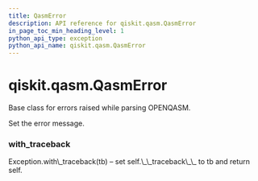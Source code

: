 ```yaml
---
title: QasmError
description: API reference for qiskit.qasm.QasmError
in_page_toc_min_heading_level: 1
python_api_type: exception
python_api_name: qiskit.qasm.QasmError
---
```


<span id="qiskit-qasm-qasmerror" />

# qiskit.qasm.QasmError

<Class id="qiskit.qasm.QasmError" github="https://github.com/qiskit/qiskit/tree/stable/0.16/qiskit/qasm/exceptions.py" signature="QasmError(*msg)">
  Base class for errors raised while parsing OPENQASM.

  Set the error message.

  ### with\_traceback

  <Function id="qiskit.qasm.QasmError.with_traceback" name="with_traceback" signature="with_traceback()">
    Exception.with\_traceback(tb) – set self.\_\_traceback\_\_ to tb and return self.
  </Function>
</Class>

